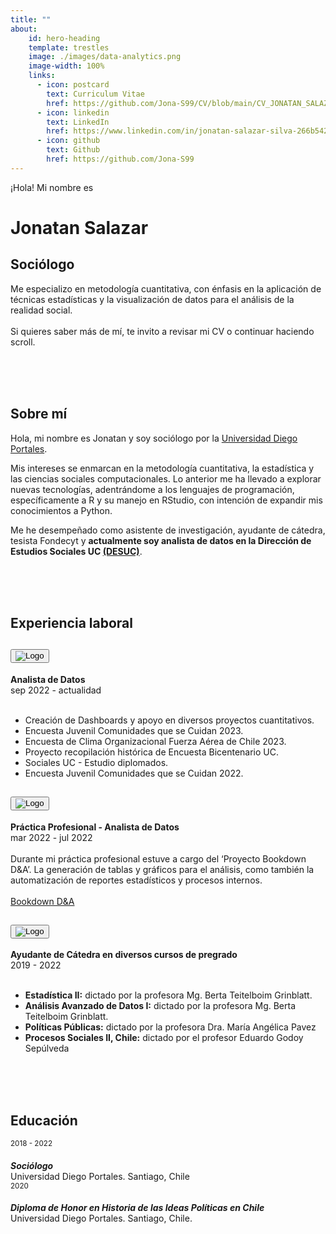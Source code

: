 ```yaml
---
title: ""
about:
    id: hero-heading
    template: trestles
    image: ./images/data-analytics.png
    image-width: 100%
    links: 
      - icon: postcard
        text: Curriculum Vitae
        href: https://github.com/Jona-S99/CV/blob/main/CV_JONATAN_SALAZAR.pdf
      - icon: linkedin
        text: LinkedIn
        href: https://www.linkedin.com/in/jonatan-salazar-silva-266b54203/
      - icon: github
        text: Github
        href: https://github.com/Jona-S99
---
```


:::::::{#hero-heading}

:::::: {.hero-banner}

::::: {.content-block}

:::: {.hero-text}
¡Hola! Mi nombre es
::::

# Jonatan Salazar

## Sociólogo

Me especializo en metodología cuantitativa, con énfasis en la aplicación de técnicas estadísticas y la visualización de datos para el análisis de la realidad social.<br><br>Si quieres saber más de mí, te invito a revisar mi CV o continuar haciendo scroll.

:::::

::::::

:::::::

<br>
<br>
<br>

## Sobre mí

Hola, mi nombre es Jonatan y soy sociólogo por la [Universidad Diego Portales](https://www.udp.cl).
      
Mis intereses se enmarcan en la metodología cuantitativa, la estadística y las ciencias sociales computacionales. Lo anterior me ha llevado a explorar nuevas tecnologías, adentrándome a los lenguajes de programación, específicamente a R y su manejo en RStudio, con intención de expandir mis conocimientos a Python.
      
Me he desempeñado como asistente de investigación, ayudante de cátedra, tesista Fondecyt y **actualmente soy analista de datos en la Dirección de Estudios Sociales UC [(DESUC)](https://blog.desuc.cl)**.


<br>
<br>
<br>


## Experiencia laboral

```{=html}
<! – DESUC –>
<div class="accordion" id="accordionExplaboral"> 
  <div class="accordion-item">
    <h2 class="accordion-header" id="headingOne">
      <button class="accordion-button collapsed" type="button" data-bs-toggle="collapse" data-bs-target="#collapseOne">
        <img src="./images/logo_desuc.png" alt="Logo" class="logo-icon">
      </button>
    </h2>
    <div id="collapseOne" class="accordion-collapse collapse" data-bs-parent="#accordionExplaboral" style="">
      <div class="accordion-body">
        <strong>Analista de Datos</strong><br>sep 2022 - actualidad<br><br>
        <ul>
        <li>Creación de Dashboards y apoyo en diversos proyectos cuantitativos.</li>  
        <li>Encuesta Juvenil Comunidades que se Cuidan 2023.</li>
        <li>Encuesta de Clima Organizacional Fuerza Aérea de Chile 2023.</li>
        <li>Proyecto recopilación histórica de Encuesta Bicentenario UC.</li>
        <li>Sociales UC - Estudio diplomados.</li>
        <li>Encuesta Juvenil Comunidades que se Cuidan 2022.</li>
      </ul>
    </div>
  </div>
</div>


<! – Datavoz –>
  <div class="accordion-item">
    <h2 class="accordion-header" id="headingTwo">
      <button class="accordion-button collapsed" type="button" data-bs-toggle="collapse" data-bs-target="#collapseTwo">
        <img src="https://datavoz.cl/encuestas/wp-content/uploads/2022/04/datavoz-footer.png" alt="Logo" class="logo-icon">
      </button>
    </h2>
    <div id="collapseTwo" class="accordion-collapse collapse" aria-labelledby="headingTwo" data-bs-parent="#accordionExplaboral" style="">
      <div class="accordion-body">
        <strong>Práctica Profesional - Analista de Datos</strong><br>mar 2022 - jul 2022<br><br>
        Durante mi práctica profesional estuve a cargo del ‘Proyecto Bookdown D&A’. La generación de tablas y gráficos para el análisis, como también la automatización de reportes estadísticos y procesos internos.<br><br>

        <a href="https://jona-s99.github.io/Bookdown/" target="_blank" class="btn btn-primary">Bookdown D&A</a>
      </div>
    </div>
  </div>


<! – UDP –>
  <div class="accordion-item">
    <h2 class="accordion-header" id="headingThree">
      <button class="accordion-button collapsed" type="button" data-bs-toggle="collapse" data-bs-target="#collapseThree" >
        <img src="https://transformacionessociales.udp.cl/cms/wp-content/uploads/2023/03/logoudp_blanco_footer.png" alt="Logo" class="logo-icon">
      </button>
    </h2>
    <div id="collapseThree" class="accordion-collapse collapse" data-bs-parent="#accordionExplaboral">
      <div class="accordion-body">
        <strong>Ayudante de Cátedra en diversos cursos de pregrado</strong><br>
        2019 - 2022<br><br>

        <ul>
        <li><strong>Estadística II:</strong> dictado por la profesora Mg. Berta Teitelboim Grinblatt.</li>
        <li><strong>Análisis Avanzado de Datos I:</strong> dictado por la profesora Mg. Berta Teitelboim Grinblatt.</li>
        <li><strong>Políticas Públicas:</strong> dictado por la profesora Dra. María Angélica Pavez</li>
        <li><strong>Procesos Sociales II, Chile:</strong> dictado por el profesor Eduardo Godoy Sepúlveda</li>
      </ul>
      </div>
    </div>
  </div>
</div>
```




<br>
<br>
<br>



## Educación

```{=html}
<section id="education" class="py-5">
    <div class="container">
        <div class="row justify-content-center py-5">
            <div class="col-12 p-0">
                <div class="row row align-items-center justify-content-center m-1 mb-4">
                  <div class="col-md-9">
                        <div class="card">
                            <div class="card-body">
                                <div class="float-end">
                                    <small>2018 - 2022</small>
                                </div>
                                <h5 class="card-title" style="margin-bottom: 0;">Sociólogo</h5>
                                    Universidad Diego Portales. Santiago, Chile
                                <div class="py-1 education-content">
                                </div>
                            </div>
                        </div>
                    </div>
                </div>
            </div>
            <div class="col-12 p-0">
                <div class="row row align-items-center justify-content-center m-1 mb-4">
                    <div class="col-md-9">
                        <div class="card">
                            <div class="card-body">
                                <div class="float-end">
                                    <small>2020</small>
                                </div>
                                <h5 class="card-title" style="margin-bottom: 0;">Diploma de Honor en Historia de las Ideas Políticas en Chile</h5>
                                Universidad Diego Portales. Santiago, Chile.
                                <div class="py-1 education-content">
                                </div>
                             </div>
                        </div>
                    </div>
                </div>
            </div>
        </div>
    </div>
</section>
```

